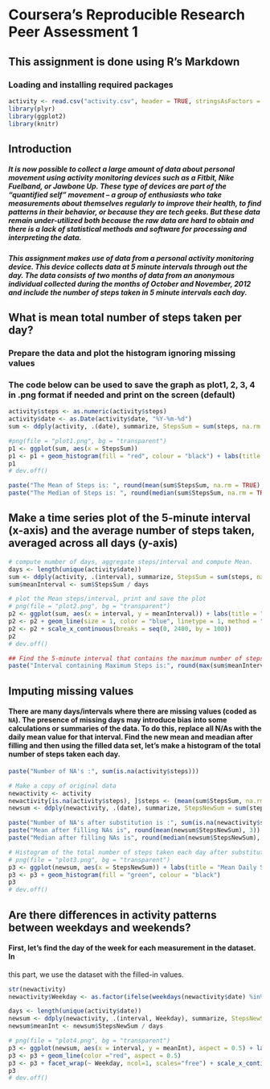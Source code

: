 # Coursera's Reproducible Research Peer Assessment 1
## This assignment is done using R's Markdown
### Loading and installing required packages

```r
activity <- read.csv("activity.csv", header = TRUE, stringsAsFactors = FALSE)
library(plyr)
library(ggplot2)
library(knitr)
```

## Introduction

#####      It is now possible to collect a large amount of data about personal movement using activity monitoring devices such as a Fitbit, Nike Fuelband, or Jawbone Up. These type of devices are part of the “quantified self” movement – a group of enthusiasts who take measurements about themselves regularly to improve their health, to find patterns in their behavior, or because they are tech geeks. But these data remain under-utilized both because the raw data are hard to obtain and there is a lack of statistical methods and software for processing and interpreting the data.
#####      This assignment makes use of data from a personal activity monitoring device. This device collects data at 5 minute intervals through out the day. The data consists of two months of data from an anonymous individual collected during the months of October and November, 2012 and include the number of steps taken in 5 minute intervals each day.

## What is mean total number of steps taken per day?
### Prepare the data and plot the histogram ignoring missing values
### The code below can be used to save the graph as plot1, 2, 3, 4 in .png format if needed and print on the screen (default)
```r
activity$steps <- as.numeric(activity$steps)
activity$date <- as.Date(activity$date, "%Y-%m-%d")
sum <- ddply(activity, .(date), summarize, StepsSum = sum(steps, na.rm = TRUE))

#png(file = "plot1.png", bg = "transparent")
p1 <- ggplot(sum, aes(x = StepsSum))
p1 <- p1 + geom_histogram(fill = "red", colour = "black") + labs(title = "Mean Daily Steps for 2 Months", y = "Steps", x = "Days")
p1
# dev.off()

paste("The Mean of Steps is: ", round(mean(sum$StepsSum, na.rm = TRUE), 3))
paste("The Median of Steps is: ", round(median(sum$StepsSum, na.rm = TRUE), 3))
```
##    Make a time series plot of the 5-minute interval (x-axis) and the average number of steps taken, averaged across all days (y-axis)
```r
# compute number of days, aggregate steps/interval and compute Mean. 
days <- length(unique(activity$date)) 
sum <- ddply(activity, .(interval), summarize, StepsSum = sum(steps, na.rm = TRUE))
sum$meanInterval <- sum$StepsSum / days 

# plot the Mean steps/interval, print and save the plot
# png(file = "plot2.png", bg = "transparent")
p2 <- ggplot(sum, aes(x = interval, y = meanInterval)) + labs(title = "Mean Daily Steps (Every 5 min)", y = "Mean Steps", x = "Time Interval")
p2 <- p2 + geom_line(size = 1, color = "blue", linetype = 1, method = "lm", se = FALSE)
p2 <- p2 + scale_x_continuous(breaks = seq(0, 2400, by = 100))
p2
# dev.off()

## Find the 5-minute interval that contains the maximum number of steps
paste("Interval containing Maximum Steps is:", round(max(sum$meanInterval), 2))
```
## Imputing missing values

#### There are many days/intervals where there are missing values (coded as `NA`). The presence of missing days may introduce bias into some calculations or summaries of the data. To do this, replace all N/As with the daily mean value for that interval. Find the new mean and meadian after filling and then using the filled data set, let's make a histogram of the total number of steps taken each day.
```r
paste("Number of NA's :", sum(is.na(activity$steps)))

# Make a copy of original data
newactivity <- activity
newactivity[is.na(activity$steps), ]$steps <- (mean(sum$StepsSum, na.rm = TRUE)/288)
newsum <- ddply(newactivity, .(date), summarize, StepsNewSum = sum(steps))

paste("Number of NA's after substitution is :", sum(is.na(newactivity$steps)))
paste("Mean after filling NAs is", round(mean(newsum$StepsNewSum), 3))
paste("Median after filling NAs is", round(median(newsum$StepsNewSum), 3))

# Histogram of the total number of steps taken each day after substitution
# png(file = "plot3.png", bg = "transparent")
p3 <- ggplot(newsum, aes(x = StepsNewSum)) + labs(title = "Mean Daily Steps (No missing values)", y = "Steps", x = "Days") 
p3 <- p3 + geom_histogram(fill = "green", colour = "black")
p3
# dev.off()
```
## Are there differences in activity patterns between weekdays and weekends?
#### First, let's find the day of the week for each measurement in the dataset. In
this part, we use the dataset with the filled-in values.
```r
str(newactivity)
newactivity$Weekday <- as.factor(ifelse(weekdays(newactivity$date) %in% c("Saturday", "Sunday"), "Weekday", "Weekends"))

days <- length(unique(activity$date))
newsum <- ddply(newactivity, .(interval, Weekday), summarize, StepsNewSum = sum(steps, na.rm = TRUE))
newsum$meanInt <- newsum$StepsNewSum / days

# png(file = "plot4.png", bg = "transparent")
p3 <- ggplot(newsum, aes(x = interval, y = meanInt), aspect = 0.5) + labs(title = "Mean Daily Steps (Every 5 min)", y = "Mean Steps", x = "Time Interval")
p3 <- p3 + geom_line(color ="red", aspect = 0.5)
p3 <- p3 + facet_wrap(~ Weekday, ncol=1, scales="free") + scale_x_continuous(breaks = seq(0, 2400, by = 100))
p3
# dev.off()
```

